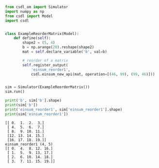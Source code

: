 ```py
from csdl_om import Simulator
import numpy as np
from csdl import Model
import csdl


class ExampleReorderMatrix(Model):
    def define(self):
        shape2 = (5, 4)
        b = np.arange(20).reshape(shape2)
        mat = self.declare_variable('b', val=b)

        # reorder of a matrix
        self.register_output(
            'einsum_reorder1',
            csdl.einsum_new_api(mat, operation=[(46, 99), (99, 46)]))


sim = Simulator(ExampleReorderMatrix())
sim.run()

print('b', sim['b'].shape)
print(sim['b'])
print('einsum_reorder1', sim['einsum_reorder1'].shape)
print(sim['einsum_reorder1'])
```


```b (5, 4)
[[ 0.  1.  2.  3.]
 [ 4.  5.  6.  7.]
 [ 8.  9. 10. 11.]
 [12. 13. 14. 15.]
 [16. 17. 18. 19.]]
einsum_reorder1 (4, 5)
[[ 0.  4.  8. 12. 16.]
 [ 1.  5.  9. 13. 17.]
 [ 2.  6. 10. 14. 18.]
 [ 3.  7. 11. 15. 19.]]
```
